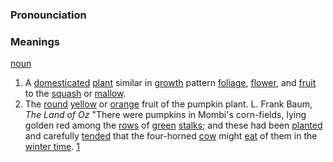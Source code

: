 ===Pronounciation===

===Meanings===

[[noun]]

# A [[domesticated]] [[plant]] similar in [[growth]] pattern [[foliage]], [[flower]], and [[fruit]] to the [[squash]] or [[mallow]].
# The [[round]] [[yellow]] or [[orange]] fruit of the pumpkin plant. L. Frank Baum, ''The Land of Oz'' "There were pumpkins in Mombi's corn-fields, lying golden red among the [[row|rows]] of [[green]] [[stalk|stalks]]; and these had been [[plant|planted]] and carefully [[tend|tended]] that the four-horned [[cow]] might [[eat]] of them in the [[winter time]]. [http://www.literature.org/authors/baum-l-frank/the-marvelous-land-of-oz/chapter-01.html]
